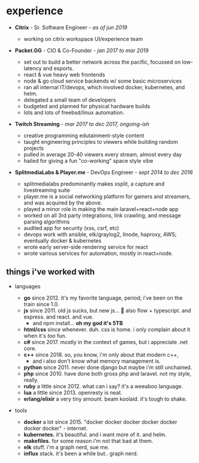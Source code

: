 # experience

- **Citrix** - Sr. Software Engineer - *as of jun 2019*
  - working on citrix workspace UI/experience team

- **Packet.GG** - CIO & Co-Founder - *jan 2017 to mar 2019*
  - set out to build a better network across the pacific, focussed on low-latency and esports.
  - react & vue heavy web frontends
  - node & go cloud service backends w/ some basic microservices
  - ran all internal IT/devops, which involved docker, kubernetes, and helm.
  - delegated a small team of developers
  - budgeted and planned for physical hardware builds
  - lots and lots of freebsd/linux automation.

- **Twitch Streaming** - *mar 2017 to dec 2017, ongoing-ish*
  - creative programming edutainment-style content
  - taught engineering principles to viewers while building random projects
  - pulled in average 20-40 viewers every stream, almost every day
  - hailed for giving a fun "co-working" space style vibe

- **SplitmediaLabs & Player.me** - DevOps Engineer - *sept 2014 to dec 2016*
  - splitmedialabs predominantly makes xsplit, a capture and livestreaming suite
  - player.me is a social networking platform for gamers and streamers, and was acquired by the above.
  - played a minor role in making the main laravel+react+node app
  - worked on all 3rd party integrations, link crawling, and message parsing algorithms
  - audited app for security (xss, csrf, etc)
  - devops work with ansible, elk/graylog2, linode, haproxy, AWS; eventually docker & kubernetes
  - wrote early server-side rendering service for react
  - wrote various services for automation, mostly in react+node.

## things i've worked with

- languages
  - **go** since 2012. it's my favorite language, period; i've been on the train since 1.0.
  - **js** since 2011. old js sucks, but new js... 💝 also flow + typescript. and express. and react. and vue. 
    - and npm install... **oh my god it's 5TB**
  - **html/css** since whenever. duh. css is home. i only complain about it when it's *too* fun.
  - **c#** since 2017. mostly in the context of games, but i appreciate .net core.
  - **c++** since 2018. so, you know, i'm only about that modern c++, 
    - and i also don't know what memory management is.
  - **python** since 2011. never done django but maybe i'm still unchained.
  - **php** since 2010. have done both gross php and laravel. not my style, really.
  - **ruby** a little since 2012. what can i say? it's a weeaboo language.
  - **lua** a little since 2013. openresty is neat.
  - **erlang/elixir** a very tiny amount. beam koolaid. it's tough to shake.

- tools
  - **docker** a lot since 2015. "docker docker docker docker docker docker docker" - internet.
  - **kubernetes.** it's beautiful. and i want more of it. and helm.
  - **makefiles.** for some reason i'm not that bad at them.
  - **elk** stuff. i'm a graph nerd, sue me.
  - **influx** stack. it's been a while but.. graph nerd.